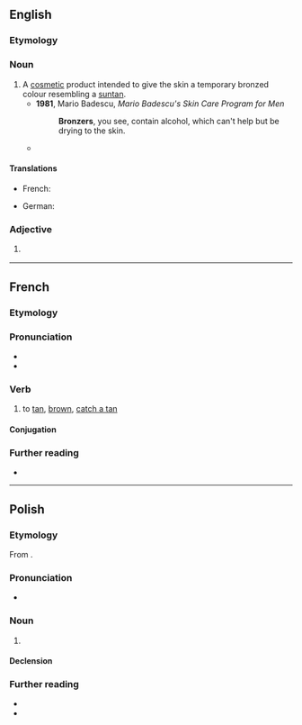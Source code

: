 ==English==

===Etymology===
{{suffix|en|bronze|er}}

===Noun===
{{en-noun}}

# A [[cosmetic]] product intended to give the skin a temporary bronzed colour resembling a [[suntan]].
#* '''1981''', Mario Badescu, ''Mario Badescu's Skin Care Program for Men''
#*: '''Bronzers''', you see, contain alcohol, which can't help but be drying to the skin.
#* {{quote-book|en|year=1984|author=Toni Stabile|title=Everything you want to know about cosmetics|passage=Some men were turning up with their faces covered with "'''bronzers'''" that made them look jaundiced, mottled terra cotta, or muddy brown.}}

====Translations====
{{trans-top|cosmetic product}}
* French: {{t+|fr|autobronzant|m}}
{{trans-mid}}
* German: {{t+|de|Selbstbräuner|m}}
{{trans-bottom}}

===Adjective===
{{head|en|comparative adjective}}

# {{lb|en|rare}} {{en-comparative of|bronze}}
<!--#:''You call that a bronze medal? My ass is '''bronzer''' than that.''-->

----

==French==

===Etymology===
{{suffix|fr|bronze|er}}

===Pronunciation===
* {{fr-IPA|pos=v}}
* {{audio|fr|LL-Q150 (fra)-Lyokoï-bronzer.wav|Audio}}

===Verb===
{{fr-verb}}

# {{lb|fr|transitive|or|reflexive}} to [[tan]], [[brown]], [[catch a tan]]

====Conjugation====
{{fr-conj-auto}}

===Further reading===
* {{R:TLFi}}

----

==Polish==
{{wp|lang=pl}}

===Etymology===
From {{bor|pl|en|bronzer}}.

===Pronunciation===
* {{pl-IPA}}

===Noun===
{{pl-noun|m-in}}

# {{l|en|bronzer}}

====Declension====
{{pl-decl-noun-m-in|gens=bronzera}}

===Further reading===
* {{R:pl:WSJP}}
* {{R:PWN}}

{{c|pl|Cosmetics}}